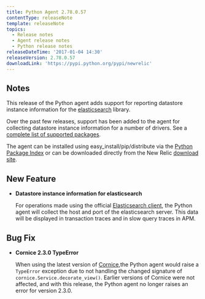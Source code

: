 ```yaml
---
title: Python Agent 2.78.0.57
contentType: releaseNote
template: releaseNote
topics:
  - Release notes
  - Agent release notes
  - Python release notes
releaseDateTime: '2017-01-04 14:30'
releaseVersion: 2.78.0.57
downloadLink: 'https://pypi.python.org/pypi/newrelic'
---
```


## Notes

This release of the Python agent adds support for reporting datastore instance information for the [elasticsearch](https://pypi.python.org/pypi/elasticsearch) library.

Over the past few releases, support has been added to the agent for collecting datastore instance information for a number of drivers. See a [complete list of supported packages](https://docs.newrelic.com/docs/apm/applications-menu/features/analyze-database-instance-level-performance-issues#python-compatibility).

The agent can be installed using easy_install/pip/distribute via the [Python Package Index](https://pypi.python.org/pypi/newrelic) or can be downloaded directly from the New Relic [download site](http://download.newrelic.com/python_agent/release/).

## New Feature

* **Datastore instance information for elasticsearch**

  For operations made using the official [Elasticsearch client](https://pypi.python.org/pypi/elasticsearch), the Python agent will collect the host and port of the elasticsearch server. This data will be displayed in transaction traces and in slow query traces in APM.

## Bug Fix

* **Cornice 2.3.0 TypeError**

  When using the latest version of [Cornice](https://pypi.python.org/pypi/cornice),the Python agent would raise a `TypeError` exception due to not handling the changed signature of `cornice.Service.decorate_view()`. Earlier versions of Cornice were not affected, and with this release, the Python agent no longer raises an error for version 2.3.0.
